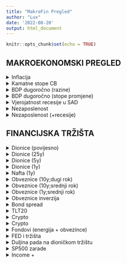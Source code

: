 ```yaml
---
title: "MakroFin Pregled"
author: "Lux"
date: '2022-08-20'
output: html_document
---
```


```r
knitr::opts_chunk$set(echo = TRUE)
```




## MAKROEKONOMSKI PREGLED


<details>
  <summary>Inflacija</summary>


```r
library(WDI)
library(ggplot2)
library(tidyverse)

dat = WDI(indicator='FP.CPI.TOTL.ZG',
          country=c('FR','GB','US','DE','IT','ES'),
          start=1960, end=2021)



ggplot(dat, aes(year, FP.CPI.TOTL.ZG, color=country)) +
  geom_line() + 
  xlab('Year') +
  ylab('CPI %') + 
  theme_bw()

```

```r

# see package tutorial at:
# https://github.com/mingjerli/IMFData
# also: https://meshry.com/blog/downloading-data-from-the-imf-api-using-r/

library(IMFData)
 

# search for data
availableDB <- DataflowMethod()
availableDB$DatabaseID#[127]
grep("rate",availableDB$DatabaseText)
availableDB$DatabaseText[grep(" Monetary and Financial Statistics",availableDB$DatabaseText)]
CPI.available.codes <- DataStructureMethod("MFS")
CodeSearch(CPI.available.codes, "CL_INDICATOR_CPI", "")


names(CPI.available.codes)
CPI.available.codes[[3]]


# API call

databaseID <- "CPI"
startdate = "2001-01-01"
enddate = "2022-12-31"
checkquery = FALSE

## Germany, Norminal GDP in Euros, Norminal GDP in National Currency
queryfilter <- list(CL_FREQ = "",
                    CL_AREA_CPI = "", #  c("US","DE","FR" )
                    CL_INDICATOR_CPI = "PCPIHA_PC_CP_A_PT") # PCPI_IX PCPIHA_PC_CP_A_PT
CPI.query <- CompactDataMethod(databaseID,
                               queryfilter,
                               startdate, enddate,
                               checkquery)
CPI.query[, 1:5]


CPI.query$Obs[[4]]


```

```r
# from DBNomics
# check tutorial: https://macro.cepremap.fr/article/2020-10/rdbnomics-tutorial/
library(rdbnomics)


df <- rdb(ids = c('IMF/CPI/M.US.PCPI_PC_CP_A_PT',
                  'IMF/CPI/M.DE.PCPI_PC_CP_A_PT',
                  'IMF/CPI/M.GB.PCPI_PC_CP_A_PT',
                  'IMF/CPI/M.FR.PCPI_PC_CP_A_PT')) %>%
  filter(!is.na(value))


ggplot(df, aes(x = period, y = value, color = REF_AREA)) +
  geom_line(size = 0.5) + 
  theme_bw() 


```


</details>


<details>
 <summary>Kamatne stope CB</summary>
  

```r
# Monetary and Financial Statistics (MFS) [MFS]

# https://db.nomics.world/IMF/MFS?dimensions=%7B%22INDICATOR%22%3A%5B%22FPOLM_PA%22%5D%2C%22REF_AREA%22%3A%5B%22US%22%2C%22U2%22%5D%7D&q=+Monetary+and+Financial+Statistics+


# df <- rdb(ids = c('IMF/MFS/M.US.FPOLM_PA',
#                   'IMF/MFS/M.U2.FPOLM_PA',
#                  # 'IMF/MFS/M.DE.FPOLM_PA',
#                   'IMF/MFS/M.GB.FPOLM_PA')) %>%
#   filter(!is.na(value))
# 
# 
# ggplot(df, aes(x = period, y = value, color = REF_AREA)) +
#   geom_line(size = 0.5) 


# BIS 

df <- rdb(ids = c('BIS/cbpol/D.US',
                  'BIS/cbpol/D.XM',
                 # 'IMF/MFS/M.DE.FPOLM_PA',
                  'BIS/cbpol/D.GB')) %>%
  filter(!is.na(value))


ggplot(df, aes(x = period, y = value, color = REF_AREA)) +
  geom_line(size = 0.5) + 
  theme_bw()


```


</details>


<details>
 <summary>BDP dugoročno (razine)</summary>

 
```r
library(maddison)
library(ggplot2)
library(dplyr)
library(scales)

# Data frame with annotations
df_annotate <- data.frame(
  xmin = c(1914, 1939),
  xmax = c(1918, 1945),
  ymin = c(900, 900), ymax = c(3e4, 3e4),
  label = c("WW1", "WW2"))

maddison %>%
  filter(iso2c %in% c("DE", "FR", "IT", "UK", "US")) %>%
  filter(year >= 1800) %>%
  ggplot() +
  geom_rect(aes(xmin = xmin, xmax = xmax, ymin = ymin, ymax = ymax),
            data = df_annotate, fill = "grey50", alpha = 0.25) +
  geom_text(aes(label = label, x = xmin, y = ymax), data = df_annotate, 
            vjust = 0, hjust = 0, nudge_y = 0.02, size = 3) +
  geom_line(aes(x = year, y = rgdpnapc, color = country)) +
  scale_y_log10(labels = comma, breaks = pretty_breaks(8)) +
  theme_bw(8) +
  labs(x = NULL, y = "GDP per capita (2011 US$)\n", color = NULL,
       title = "GDP per capita (1800-2016)")

```


```r


# dugoročne razine sa PEN world


df <- rdb(ids = c('OECD/MEI/USA.NAEXCP01.STSA.A',
                  'OECD/MEI/EA19.NAEXCP01.STSA.A',
                 # 'IMF/MFS/M.DE.FPOLM_PA',
                  'OECD/MEI/GBR.NAEXCP01.STSA.A')) %>%
  filter(!is.na(value))


ggplot(df, aes(x = period, y = value, color = Country)) +
  geom_line(size = 0.5) + 
    theme_bw() 




```


</details>


<details>
 <summary>BDP dugoročno (stope promjene)</summary>


```r


df <- rdb(ids = c('OECD/MEI/USA.NAEXKP01.GYSA.Q',
                  'OECD/MEI/EA19.NAEXKP01.GYSA.Q',
                 # 'IMF/MFS/M.DE.FPOLM_PA',
                  'OECD/MEI/GBR.NAEXKP01.GYSA.Q')) %>%
  filter(!is.na(value))


ggplot(df, aes(x = period, y = value, color = Country)) +
  geom_line(size = 0.5) + 
    theme_bw() 


df <- rdb(ids = c('OECD/MEI/USA.NAEXKP01.GYSA.Q')) %>%
  filter(!is.na(value))


ggplot(df, aes(x = period, y = value)) +
  geom_bar(stat = "identity") + 
    theme_bw() + 
    labs(x = "Observation Date", y = "Promjena %") +
    ggtitle("Promjena BDP, kvartalno, SAD") + 
    theme_bw()






df <- rdb(ids = c('OECD/MEI/USA.NAEXKP01.GYSA.A',
                  'OECD/MEI/EA19.NAEXKP01.GYSA.A',
                 # 'IMF/MFS/M.DE.FPOLM_PA',
                  'OECD/MEI/GBR.NAEXKP01.GYSA.A')) %>%
  filter(!is.na(value))


ggplot(df, aes(x = period, y = value, color = Country)) +
  geom_line(size = 0.5) + 
    theme_bw() 


```



</details>


<details>
 <summary>Vjerojatnost recesije u SAD</summary>


```r
library(fredr)
fredr(
  series_id = "JHGDPBRINDX",
  observation_start = as.Date("1940-01-01"),
  observation_end = as.Date("2022-01-01")
) %>%
ggplot(data = ., mapping = aes(x = date, y = value)) +
    geom_line() +
    labs(x = "Observation Date", y = "Rate", color = "Series") +
    ggtitle("Vjerojatnost recesije u SAD") + 
    theme_bw()

```



</details>


<details>
 <summary>Nezaposlenost</summary>

```r


fredr(
  series_id = "UNRATE",
  observation_start = as.Date("1940-01-01"),
  observation_end = as.Date("2022-01-01")
) %>% #View()
ggplot(data = ., mapping = aes(x = date, y = value)) +
    geom_line() + 
    geom_rect( aes(xmin=realtime_start, xmax=realtime_end, ymin=-Inf, ymax=+Inf), fill='pink', alpha=0.2) +
    labs(x = "Observation Date", y = "Rate", color = "Series") +
    ggtitle("Nezaposlenost u SAD") + 
    theme_bw()

```


</details>


<details>
 <summary>Nezaposlenost (+recesije)</summary>


```r
recessions.df = read.table(textConnection(
"Peak, Trough
1857-06-01, 1858-12-01
1860-10-01, 1861-06-01
1865-04-01, 1867-12-01
1869-06-01, 1870-12-01
1873-10-01, 1879-03-01
1882-03-01, 1885-05-01
1887-03-01, 1888-04-01
1890-07-01, 1891-05-01
1893-01-01, 1894-06-01
1895-12-01, 1897-06-01
1899-06-01, 1900-12-01
1902-09-01, 1904-08-01
1907-05-01, 1908-06-01
1910-01-01, 1912-01-01
1913-01-01, 1914-12-01
1918-08-01, 1919-03-01
1920-01-01, 1921-07-01
1923-05-01, 1924-07-01
1926-10-01, 1927-11-01
1929-08-01, 1933-03-01
1937-05-01, 1938-06-01
1945-02-01, 1945-10-01
1948-11-01, 1949-10-01
1953-07-01, 1954-05-01
1957-08-01, 1958-04-01
1960-04-01, 1961-02-01
1969-12-01, 1970-11-01
1973-11-01, 1975-03-01
1980-01-01, 1980-07-01
1981-07-01, 1982-11-01
1990-07-01, 1991-03-01
2001-03-01, 2001-11-01
2007-12-01, 2009-06-01,
2020-02-01, 2020-04-01"),
sep=',',
colClasses=c('Date', 'Date'),
header=TRUE)
```


```r
unemploy <- fredr(
  series_id = "UNRATE",
  observation_start = as.Date("1940-01-01"),
  observation_end = as.Date("2022-01-01")
)


recessions.trim = subset(recessions.df, Peak >= min(unemploy$date) )



ggplot(unemploy) + 
  geom_line(aes(x=date, y=value)) +
  theme_bw() +
  geom_rect(data=recessions.trim, aes(xmin=Peak, xmax=Trough, ymin=-Inf, ymax=+Inf), fill='red', alpha=0.2)


```



</details>

## FINANCIJSKA TRŽIŠTA


<details>
 <summary>Dionice (povijesno)</summary>

```r
knitr::include_graphics("C:/Users/Lukas/OneDrive/Desktop/MFOverview/stocksLT.png")
```

</details>



<details>
 <summary>Dionice (25y)</summary>


```r
knitr::include_graphics("C:/Users/Lukas/OneDrive/Desktop/MFOverview/stocks25y.png")
```

</details>


<details>
 <summary>Dionice (5y)</summary>


```r
knitr::include_graphics("C:/Users/Lukas/OneDrive/Desktop/MFOverview/stocks5y.png")
```

</details>

<details>
 <summary>Dionice (1y)</summary>


```r
knitr::include_graphics("C:/Users/Lukas/OneDrive/Desktop/MFOverview/stocks1y.png")
```

</details>

<details>
 <summary>Nafta (1y)</summary>


```r
knitr::include_graphics("C:/Users/Lukas/OneDrive/Desktop/MFOverview/oil.png")
```

</details>


<details>
 <summary>Obveznice (10y;dugi rok) </summary>


```r
knitr::include_graphics("C:/Users/Lukas/OneDrive/Desktop/MFOverview/bonds10.png")
```

</details>



<details>
 <summary>Obveznice (10y;srednji rok) </summary>


```r
knitr::include_graphics("C:/Users/Lukas/OneDrive/Desktop/MFOverview/bonds10st.png")
```

</details>


<details>
 <summary>Obveznice (1y;srednji rok) </summary>


```r
knitr::include_graphics("C:/Users/Lukas/OneDrive/Desktop/MFOverview/bonds1.png")
```

</details>


<details>
 <summary>Obveznice inverzija </summary>


```r
knitr::include_graphics("C:/Users/Lukas/OneDrive/Desktop/MFOverview/Inkedyield inversion.jpg")
```

</details>





<details>
 <summary>Bond spread</summary>


```r
knitr::include_graphics("C:/Users/Lukas/OneDrive/Desktop/MFOverview/bondspread.png")
```

</details>



<details>
 <summary>TLT20</summary>


```r
knitr::include_graphics("C:/Users/Lukas/OneDrive/Desktop/MFOverview/TLT20.png")
```

</details>


<details>
 <summary>Crypto </summary>


```r
knitr::include_graphics("C:/Users/Lukas/OneDrive/Desktop/MFOverview/BTC.png")
```

</details>


<details>
 <summary>Crypto </summary>


```r
knitr::include_graphics("C:/Users/Lukas/OneDrive/Desktop/MFOverview/NASDAQ.png")
```

</details>


<details>
 <summary>Fondovi (energija + obvezince) </summary>


```r
knitr::include_graphics("C:/Users/Lukas/OneDrive/Desktop/MFOverview/Inkedfondovi.jpg")
```

</details>


<details>
 <summary>FED i tržišta </summary>


```r
knitr::include_graphics("C:/Users/Lukas/OneDrive/Desktop/MFOverview/InkedFED.jpg")
```

</details>



<details>
 <summary>Duljina pada na dioničkom tržištu </summary>


```r
knitr::include_graphics("C:/Users/Lukas/OneDrive/Desktop/MFOverview/Inkedstockrecesije.jpg")
```

</details>

<details>
 <summary>SP500 zarade </summary>


```r
knitr::include_graphics("C:/Users/Lukas/OneDrive/Desktop/MFOverview/Inkedspzarade.jpg")
```

</details>



</details>

<details>
 <summary>Income + </summary>


```r
knitr::include_graphics("C:/Users/Lukas/OneDrive/Desktop/MFOverview/Inkedincomeplus.jpg")
```

</details>







